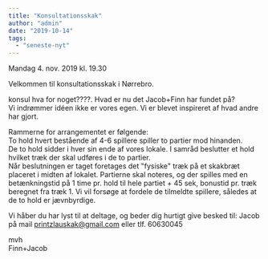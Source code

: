 ```yaml
---
title: "Konsultationsskak"
author: "admin"
date: "2019-10-14"
tags: 
  - "seneste-nyt"
---
```


Mandag 4. nov. 2019 kl. 19.30

Velkommen til konsultationsskak i Nørrebro.

konsul hva for noget????. Hvad er nu det Jacob+Finn har fundet på?  
Vi indrømmer idéen ikke er vores egen. Vi er blevet inspireret af hvad andre har gjort.

Rammerne for arrangementet er følgende:  
To hold hvert bestående af 4-6 spillere spiller to partier mod hinanden.  
De to hold sidder i hver sin ende af vores lokale. I samråd beslutter et hold hvilket træk der skal udføres i de to partier.  
Når beslutningen er taget foretages det "fysiske" træk på et skakbræt placeret i midten af lokalet. Partierne skal noteres, og der spilles med en betænkningstid på 1 time pr. hold til hele partiet + 45 sek, bonustid pr. træk beregnet fra træk 1. 
Vi vil forsøge at fordele de tilmeldte spillere, således at de to hold er jævnbyrdige.

Vi håber du har lyst til at deltage, og beder dig hurtigt give besked til: Jacob på mail printzlauskak@gmail.com eller tlf. 60630045

mvh  
Finn+Jacob

